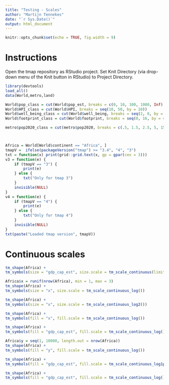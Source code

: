 ```yaml
---
title: "Testing - Scales"
author: "Martijn Tennekes"
date: "`r Sys.Date()`"
output: html_document
---
```


```r
knitr::opts_chunk$set(echo = TRUE, fig.width = 9)
```

# Instructions

Open the tmap repository as RStudio project.
Set Knit Directory (via drop-down menu of the Knit button in RStudio) to Project Directory.

```r
library(devtools)
load_all()
data(World,metro,land)

World$pop_class = cut(World$pop_est, breaks = c(0, 10, 100, 1000, Inf) * 1e6, labels = c("Small", "Medium", "Large", "Extra Large"))					   
World$HPI_class = cut(World$HPI, breaks = seq(10, 50, by = 10))
World$well_being_class = cut(World$well_being, breaks = seq(2, 8, by = 2))
World$footprint_class = cut(World$footprint, breaks = seq(0, 16, by = 4))

metro$pop2020_class = cut(metro$pop2020, breaks = c(.5, 1.5, 2.5, 5, 15, 40) * 1e6)



Africa = World[World$continent == "Africa", ]
tmapV =  ifelse(packageVersion("tmap") >= "3.4", "4", "3")
txt = function(x) print(grid::grid.text(x, gp = gpar(cex = 3)))
v3 = function(e) {
	if (tmapV == "3") {
		print(e)
	} else {
		txt("Only for tmap 3")
	}
	invisible(NULL)
}
v4 = function(e) {
	if (tmapV == "4") {
		print(e)
	} else {
		txt("Only for tmap 4")
	}
	invisible(NULL)
}
txt(paste("Loaded tmap version", tmapV))
```

# Continuous scales

```r
tm_shape(Africa) +
tm_symbols(size = "gdp_cap_est", size.scale = tm_scale_continuous(limits = c(0, 20000), ticks = c(5000,7500, 15000, 20000)))
```


```r
Africa$x = runif(nrow(Africa), min = 1, max = 3)
tm_shape(Africa) +
tm_symbols(size = "x", size.scale = tm_scale_continuous_log())
```


```r
tm_shape(Africa) +
tm_symbols(size = "x", size.scale = tm_scale_continuous_log2())
```


```r
tm_shape(Africa) +
tm_symbols(fill = "x", fill.scale = tm_scale_continuous_log())
```

```r
tm_shape(Africa) +
tm_symbols(fill = "gdp_cap_est", fill.scale = tm_scale_continuous_log())
```


```r
Africa$y = seq(1, 10000, length.out = nrow(Africa))
tm_shape(Africa) +
tm_symbols(fill = "y", fill.scale = tm_scale_continuous_log())
```






```r
tm_shape(Africa) +
tm_symbols(fill = "gdp_cap_est", fill.scale = tm_scale_continuous_log1p())
```


```r
tm_shape(Africa) +
tm_symbols(fill = "gdp_cap_est", fill.scale = tm_scale_continuous_log())
```




